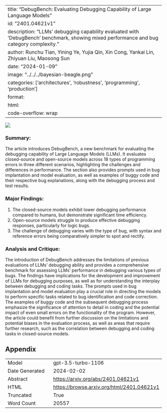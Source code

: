 
---
title: "DebugBench: Evaluating Debugging Capability of Large Language Models"
id: "2401.04621v1"
description: "LLMs' debugging capability evaluated with 'DebugBench' benchmark, showing mixed performance and bug category complexity."
author: Runchu Tian, Yining Ye, Yujia Qin, Xin Cong, Yankai Lin, Zhiyuan Liu, Maosong Sun
date: "2024-01-09"
image: "../../../bayesian-beagle.png"
categories: ['architectures', 'robustness', 'programming', 'production']
format:
  html:
    code-overflow: wrap
---

![](None)

### Summary:

The article introduces DebugBench, a new benchmark for evaluating the debugging capability of Large Language Models (LLMs). It evaluates closed-source and open-source models across 18 types of programming errors in three different scenarios, highlighting the challenges and differences in performance. The section also provides prompts used in bug implantation and model evaluation, as well as examples of buggy code and their respective bug explanations, along with the debugging process and test results.

### Major Findings:
1. The closed-source models exhibit lower debugging performance compared to humans, but demonstrate significant time efficiency.
2. Open-source models struggle to produce effective debugging responses, particularly for logic bugs.
3. The challenge of debugging varies with the type of bug, with syntax and reference errors being comparatively simpler to spot and rectify.

### Analysis and Critique:
The introduction of DebugBench addresses the limitations of previous evaluations of LLMs' debugging ability and provides a comprehensive benchmark for assessing LLMs' performance in debugging various types of bugs. The findings have implications for the development and improvement of LLMs for debugging purposes, as well as for understanding the interplay between debugging and coding tasks. The prompts used in bug implantation and model evaluation play a crucial role in directing the models to perform specific tasks related to bug identification and code correction. The examples of buggy code and the subsequent debugging process emphasize the significance of attention to detail in coding and the potential impact of even small errors on the functionality of the program. However, the article could benefit from further discussion on the limitations and potential biases in the evaluation process, as well as areas that require further research, such as the correlation between debugging and coding tasks in closed-source models.

## Appendix

|          |          |
|----------|----------|
| Model     | gpt-3.5-turbo-1106       |
| Date Generated     | 2024-02-02       |
| Abstract | [https://arxiv.org/abs/2401.04621v1](https://arxiv.org/abs/2401.04621v1)        |
| HTML     | [https://browse.arxiv.org/html/2401.04621v1](https://browse.arxiv.org/html/2401.04621v1)       |
| Truncated       | True       |
| Word Count       | 20557       |